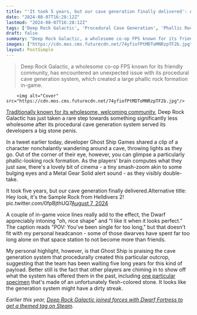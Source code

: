 ```yaml
---
title: "'It took 5 years, but our cave generation finally delivered': At last, the Deep Rock Galactic devs have found their holy grail - a big stone penis perfectly crafted by the game engine"
date: "2024-08-07T16:28:12Z"
lastmod: "2024-08-07T16:28:12Z"
tags: ['Deep Rock Galactic', 'Procedural Cave Generation', 'Phallic Rock Formation', 'Metal Gear Solid', 'Dwarf Fortress', 'Steam', 'Valve', 'Indie Game', 'Co-op Game', 'FPS', 'Mining', 'Humor']
draft: false
summary: "Deep Rock Galactic, a wholesome co-op FPS known for its friendly community, has encountered an unexpected issue with its procedural cave generation system, which created a large phallic rock formation in-game."
images: ["https://cdn.mos.cms.futurecdn.net/74yfiofPtMDToMNRzpTF2b.jpg"]
layout: PostSimple
---
```

> Deep Rock Galactic, a wholesome co-op FPS known for its friendly community, has encountered an unexpected issue with its procedural cave generation system, which created a large phallic rock formation in-game.


        <img alt="Cover" src="https://cdn.mos.cms.futurecdn.net/74yfiofPtMDToMNRzpTF2b.jpg"/>
        
[Traditionally known for its wholesome, welcoming community](https://www.gamesradar.com/the-worlds-most-wholesome-dwarf-game-apparently-has-a-massive-problem-with-friendly-fire-and-its-getting-worse/), Deep Rock Galactic has just taken a rare step towards something significantly less wholesome after its procedural cave generation system served its developers a big stone penis.

In a tweet earlier today, developer Ghost Ship Games shared a clip of a character nonchalantly wandering around a cave, throwing lights as they go. Out of the corner of their eye, however, you can glimpse a particularly phallic-looking rock formation. As the players' brain computes what they just saw, there's a lovely bit of cinema - a tiny smash-zoom akin to some bulging eyes and a Metal Gear Solid alert sound - as they visibly double-take.

It took five years, but our cave generation finally delivered.Alternative title: Hey look, it's the Sample Rock from Helldivers 2! pic.twitter.com/0fpBjthUQ7[August 7, 2024](https://twitter.com/JoinDeepRock/status/1821176103731404985)

A couple of in-game voice lines really add to the effect, the Dwarf appreciably intoning "oh, nice shape" and "I like it when it looks perfect." The caption reads "POV: You've been single for too long," but that doesn't fit with my personal headcanon - some of those dwarves have spent far too long alone on that space station to not become more than friends.

My personal highlight, however, is that Ghost Ship is praising the cave generation system that procedurally created this particular outcrop, suggesting that the team has been waiting five long years for this kind of payload. Better still is the fact that other players are chiming in to show off what the system has offered them in the past, including [one particular specimen](https://x.com/hwoodringg/status/1821181774493327751) that's made of an unfortunately flesh-colored stone. It looks like the generation system might have a dirty streak.

*Earlier this year, *[<em>Deep Rock Galactic joined forces with Dwarf Fortress to get a themed tag on Steam</em>](https://www.gamesradar.com/after-valve-says-no-dwarf-fortress-and-deep-rock-galactic-devs-unite-to-get-very-serious-about-their-very-silly-demand-for-a-dwarf-tag-on-steam-and-they-want-your-help/)*.*
        